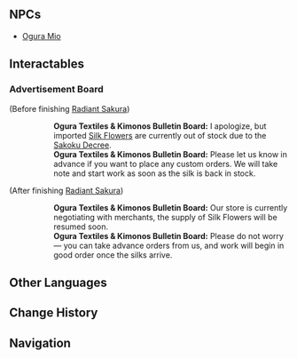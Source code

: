 {{Location Infobox
|image        = <gallery>
Ogura Textiles &#38; Kimonos.png|In-game
NPC Location Ogura Mio.png|Map
</gallery>
|type         = Point of Interest
|region       = Inazuma
|area         = Narukami Island
|subarea      = Inazuma City
}}
{{Location Intro|location=Ogura Textiles &amp; Kimonos|description=It is a family-owned kimono and fabric shop run by [[Ogura Mio]].}}

==NPCs==
* [[Ogura Mio]]

==Interactables==
===Advertisement Board===
{{Dialogue start}}
;(Before finishing [[Radiant Sakura]])
::'''Ogura Textiles & Kimonos Bulletin Board:''' I apologize, but imported [[Silk Flower]]s are currently out of stock due to the [[Sakoku Decree]].
::'''Ogura Textiles & Kimonos Bulletin Board:''' Please let us know in advance if you want to place any custom orders. We will take note and start work as soon as the silk is back in stock.
;(After finishing [[Radiant Sakura]])
::'''Ogura Textiles & Kimonos Bulletin Board:''' Our store is currently negotiating with merchants, the supply of Silk Flowers will be resumed soon.
::'''Ogura Textiles & Kimonos Bulletin Board:''' Please do not worry — you can take advance orders from us, and work will begin in good order once the silks arrive.
{{Dialogue end}}
<!--
==Trivia==
*

==Gallery==
<gallery>

</gallery>
-->
==Other Languages==
{{Other Languages
|en      = Ogura Textiles & Kimonos
|zhs     = 小仓屋
|zhs_rm  = Xiǎocāng-wū
|zht     = 小倉屋
|zht_rm  = Xiǎocāng-wū
|zh_tl   = Ogura's{{sino|zh|ja}}
|ja      = 小倉屋
|ja_rm   = Ogura-ya
|ja_tl   = Ogura's
|ja_note = {{ja|屋|ya}} is a suffix that means a shop or store owned by the person whose name it is attached to.
|ko      = 오구라의 가게
|ko_rm   = Ogura-ui Gage
|ko_tl   = Ogura's Shop
|es      = Telas y Kimonos Ogura
|es_tl   = Ogura Fabrics and Kimonos
|fr      = Ogura textiles et kimonos
|fr_tl   = Ogura Textiles and Kimonos
|ru      = Ткани и кимоно Огуры
|ru_tl   = Ogura Textiles and Kimonos
|th      = ร้านตัดชุด Ogura
|th_rm   = 
|th_tl   = 
|vi      = Tiệm Vải Ogura
|vi_tl   = 
|de      = Ogura-Textilien
|de_tl   = Ogura Textiles
|id      = Ogura Textiles & Kimonos
|pt      = Tecidos & Kimonos Ogura
|pt_tl   = 
|tr      = Ogura Tekstil ve Kimono
|tr_tl   = 
|it      = Tessuti e kimono Ogura
|it_tl   = 
}}

==Change History==
{{Change History|2.0}}

==Navigation==
{{PoI Navbox|Inazuma}}